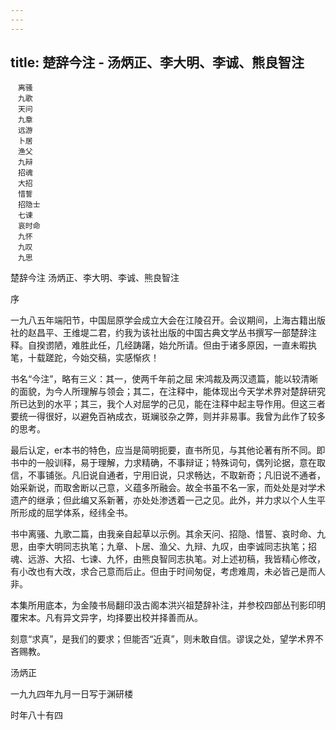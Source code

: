 ```yaml
---
---
---
```

title: 楚辞今注 - 汤炳正、李大明、李诚、熊良智注
---


```
　离骚
　九歌
　天问
　九章
　远游
　卜居
　渔父
　九辩
　招魂
　大招
　惜誓
　招隐士
　七谏
　哀时命
　九怀
　九叹
　九思
```






楚辞今注 汤炳正、李大明、李诚、熊良智注




序


一九八五年端阳节，中国屈原学会成立大会在江陵召开。会议期间，上海古籍出版社的赵昌平、王维堤二君，约我为该社出版的中国古典文学丛书撰写一部楚辞注释。自揆谫陋，难胜此任，几经踌躇，始允所请。但由于诸多原因，一直未暇执笔，十载蹉跎，今始交稿，实感惭疚！

书名“今注”，略有三义：其一，使两千年前之屈 宋鸿裁及两汉遗篇，能以较清晰的面貌，为今人所理解与领会；其二，在注释中，能体现出今天学术界对楚辞研究所已达到的水平；其三，我个人对屈学的己见，能在注释中起主导作用。但这三者要统一得很好，以避免百衲成衣，斑斓驳杂之弊，则并非易事。我曾为此作了较多的思考。

最后认定，er本书的特色，应当是简明扼要，直书所见，与其他论著有所不同。即书中的一般训释，易于理解，力求精确，不事辩证；特殊词句，偶列论据，意在取信，不事铺张。凡旧说自通者，宁用旧说，只求畅达，不取新奇；凡旧说不通者，始采新说，而取舍断以己意，义蕴多所融会。故全书虽不名一家，而处处是对学术遗产的继承；但此编又系新著，亦处处渗透着一己之见。此外，并力求以个人生平所形成的屈学体系，经纬全书。

书中离骚、九歌二篇，由我亲自起草以示例。其余天问、招隐、惜誓、哀时命、九思，由李大明同志执笔；九章、卜居、渔父、九辩、九叹，由李诚同志执笔；招魂、远游、大招、七谏、九怀，由熊良智同志执笔。对上述初稿，我皆精心修改，有小改也有大改，求合己意而后止。但由于时间匆促，考虑难周，未必皆己是而人非。

本集所用底本，为金陵书局翻印汲古阁本洪兴祖楚辞补注，并参校四部丛刊影印明覆宋本。凡有异文异字，均择要出校并择善而从。

刻意“求真”，是我们的要求；但能否“近真”，则未敢自信。谬误之处，望学术界不吝赐教。

汤炳正

一九九四年九月一日写于渊研楼

时年八十有四
